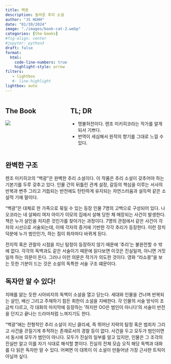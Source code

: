 ```yaml
---
title: 백광 
description: 놀라운 추리 소설 
author: "JS HUHH"
date: "01/30/2024"
image: "./images/book-cat-2.webp"
categories: [the-books]
#fig-align: center
#jupyter: python3
draft: false
format:
  html:
    code-line-numbers: true
    highlight-style: arrow
filters:
   - lightbox
   #- line-highlight
lightbox: auto
---
```


::: columns
::: {.column width="30%"}
## The Book
[![](https://image.aladin.co.kr/product/29437/45/cover500/e942530974_1.jpg)](https://www.aladin.co.kr/shop/wproduct.aspx?ItemId=326261783)
:::

:::{.column width="5%"}
:::

::: {.column width="65%"}
## TL; DR
- 명불허전이다. 렌조 미키히코라는 작가를 알게 되서 기쁘다. 
- 번역이 세심해서 원작의 향기를 그대로 느낄 수 있다. 
:::
:::

## 완벽한 구조 

렌조 미키히코의 "백광"은 완벽한 추리 소설이다. 이 작품은 추리 소설이 갖추어야 하는 기본기를 두루 갖추고 있다. 인물 간의 뒤틀린 관계 설정, 갈등의 핵심을 이루는 서사의 반복과 변주 그리고 거듭되는 반전에도 탄탄하게 유지되는 자연스러움과 설득력 같은 소설적 기예 말이다.

"백광"은 대체로 한 가족으로 묶일 수 있는 등장 인물 7명의 고백으로 구성되어 있다. 나오코라는 네 살짜리 여자 아이가 이모의 집에서 살해 당한 채 매장되는 사건이 발생한다. 책은 누가 살인을 저지른 것인가를 찾아가는 과정이다. 7명의 관점에서 같은 사건이 각자의 시선으로 서술되는데, 이때 각자의 증거에 기반한 각각 추리가 등장한다. 이런 장치 덕분에 누가 범인인가, 하는 점이 화자마다 바뀌게 된다. 

전지적 혹은 관찰자 시점을 지닌 탐정이 등장하지 않기 때문에 '추리'는 불완전할 수 밖에 없다. 각각의 독백과도 같은 서술이기 때문에 읽다보면 이것은 진실일까, 아니면 거짓일까 하는 의문이 든다. 그러나 이런 의문은 작가가 의도한 것이다. 영화 "라쇼몽"을 보는 듯한 기분이 드는 것은 소설의 독특한 서술 구조 떄문이다. 

## 독자만 알 수 있다! 

치매를 앓는 듯한 시아비지의 독백이 소설을 열고 닫는다. 세대와 인물을 건너며 반복되는 살인, 배신 그리고 주체하기 힘든 회한이 소설을 지배한다. 각 인물의 서술 방식이 조금씩 다르고, 각 대화의 마지막에 등장하는 '하지만 OO은 범인이 아니다'의 서술이 반전을 던지고 끝나는 드라마처럼 느껴지기도 한다. 

"백광"애는 전형적인 추리 소설이 지닌 클리셰, 즉 뛰어난 지략의 탐정 혹은 범죄자 그리고 사건을 끈질기게 추적하는 존재로서의 경찰 등이 없다. 사건을 두고 모두가 범인이면서 동시에 모두가 범인이 아니다. 모두가 진실의 일부를 알고 있지만, 인물은 그 조각의 진실만 알고 이를 자기 식대로 해석할 뿐이다. 진실의 전체 모습 오직 해당 독백과 대화를 다 읽은 독자만 알 수 있다. 어쩌면 이 대목이 이 소설이 만들어낸 가장 근사한 트릭이 아닐까 싶다. 




